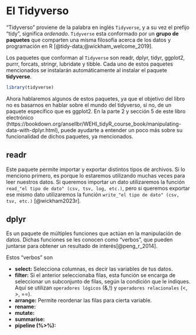 # El Tidyverso 

"Tidyverso" proviene de la palabra en inglés `Tidyverse`, y a su vez el prefijo "tidy", significa _ordenado_. `Tidyverse` esta conformado por un __grupo de paquetes__ que comparten una misma filosofía acerca de los datos y programación en R [@tidy-data;@wickham_welcome_2019].

Los paquetes que conforman al `Tidyverse` son readr, dplyr, tidyr, ggplot2, purrr, forcats, stringr, lubridate y tibble. Cada uno de estos paquetes mencionados se instalarán automáticamente al instalar el paquete __tidyverse__. 

```r
library(tidyverse)
```

Ahora hablaremos algunos de estos paquetes, ya que el objetivo del libro no es basarnos en hablar sobre el mundo del tidyverso, si no, de un paquete específico que es ggplot2. En la parte 2 y sección 5 de este libro electrónico (https://bookdown.org/ansellbr/WEHI_tidyR_course_book/manipulating-data-with-dplyr.html), puede ayudarte a entender un poco más sobre su funcionalidad de dichos paquetes, ya mencionados. 

## readr

Este paquete permite importar y exportar distintos tipos de archivos. Si lo menciono primero, es porque lo estaremos utilizando muchas veces para leer nuestros datos. Si queremos importar un dato utilizaremos la función `read_"el tipo de dato" (csv, tsv, log, etc.)`, pero si queremos exportar ese mismo dato utilizaremos la función `write_"el tipo de dato" (csv, tsv, etc.)` [@wickham2023r].

## dplyr

Es un paquete de múltiples funciones que actúan en la manipulación de datos. Dichas funciones se les conocen como "verbos", que pueden juntarse para obtener un resultado de interés[@peng_r_2014]. 

Estos "verbos" son 

- __select:__ Selecciona columnas, es decir las variables de tus datos.
- __filter:__ Si el anterior seleccionaba filas, esta función se encarga de seleccionar un subconjunto de filas, según la condición que le indiques. Aquí se utilizan `operadores lógicos` (&,!) y `operadores relacionales` (<, >, ==).
- __arrange:__ Permite reordenar las filas para cierta variable. 
- __rename:__
- __mutate:__
- __summarise:__
- __pipeline (%>%):__





